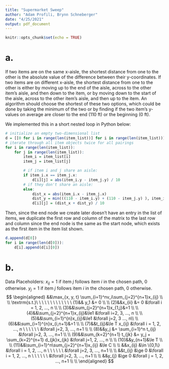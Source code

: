 ```yaml
---
title: "Supermarket Sweep"
author: "Adam Profili, Brynn Schneberger"
date: "4/25/2021"
output: pdf_document
---
```


```r
knitr::opts_chunk$set(echo = TRUE)
```

# a.

If two items are on the same x-aisle, the shortest distance from one to the other is the absolute value of the difference between their y-coordinates.
If two items are on different x-aisle, the shortest distance from one to the other is either by moving up to the end of the aisle, across to the other item's aisle, and then down to the item, or by moving down to the start of the aisle, across to the other item's aisle, and then up to the item. An algorithm should choose the shortest of these two options, which could be done by taking the minimum of the two or by finding if the two item's y-values on average are closer to the end (110 ft) or the beginning (0 ft).

We implemented this in a short nested loop in Python below:
```r
# initialize an empty two-dimensional list
d = [[0 for i in range(len(item_list))] for i in range(len(item_list))]
# iterate through all item objects twice for all pairings
for i in range(len(item_list)):
    for j in range(len(item_list)):
        item_i = item_list[i]
        item_j = item_list[j]

        # if item i and j share an aisle:
        if item_i.x == item_j.x:
            d[i][j] = abs(item_i.y - item_j.y) / 10
        # if they don't share an aisle:
        else:
            dist_x = abs(item_i.x - item_j.x)
            dist_y = min(((110 - item_i.y) + (110 - item_j.y) ), item_i.y + item_j.y)
            d[i][j] = (dist_x + dist_y) / 10
```
Then, since the end node we create later doesn't have an entry in the list of items, we duplicate the first row and column of the matrix to the last row and column since the end node is the same as the start node, which exists as the first item in the item list shown.
```r
d.append(d[0])
for i in range(len(d[0])):
    d[i].append(d[i][0])
```



# b.
Data Placeholders:
$x_{ij} = 1$ if item $j$ follows item $i$ in the chosen path, 0 otherwise.
$y_{j} = 1$ if item $j$ follows item $i$ in the chosen path, 0 otherwise.
$$
\begin{aligned}
&&\max_{x, y, t} \sum_{i=1}^nv_i\sum_{j=2}^{n+1}x_{ij} \\ \\
\textrm{s.t.}\ \ \ \ \ \ \ \ \ \ \ \ \ (1)&& y_1 &= 0 \\ \\
(2)&&x_{ii} &= 0 &\forall i = 1, 2, ..., n \\ \\
(3)&&\sum_{j=2}^{n+1}x_{1,j}&=1 \\ \\
(4)&&\sum_{j=2}^{n+1}x_{ij}&\le1 &\forall i=2, 3, ..., n \\ \\
(5)&&\sum_{i=1}^{n}x_{ij}&\le1 &\forall j=2, 3 ..., n\\ \\
(6)&&\sum_{i=1}^{n}x_{i,n+1}&=1 \\ \\
(7)&&t_{ij}&\le T x_{ij} &\forall i = 1, 2, ..., n \ \ \ \ \ \ &\forall j=2, 3, ..., n+1 \\ \\
(8)&&y_j &= \sum_{i=1}^n t_{ij} &\forall j=2, 3, ..., n+1 \\ \\
(9)&&\sum_{k=2}^{n+1} t_{jk} &= y_j + \sum_{k=2}^{n+1} d_{jk}x_{jk} &\forall j=1, 2, ..., n \\ \\
(10)&&y_{n+1}&\le T \\ \\
(11)&&\sum_{i=1}^n\sum_{j=2}^{n+1}x_{ij} &\le C \\ \\
&&x_{ij} &\in \{0,1\} &\forall i = 1, 2, ..., n \ \ \ \ \ \ &\forall j=2, 3, ..., n+1 \\ \\
&&t_{ij} &\ge 0 &\forall i = 1, 2, ..., n \ \ \ \ \ \ &\forall j=2, 3, ..., n+1 \\ \\
&&y_{j} &\ge 0 &\forall j = 1, 2, ..., n+1 \\ \\
\end{aligned}
$$